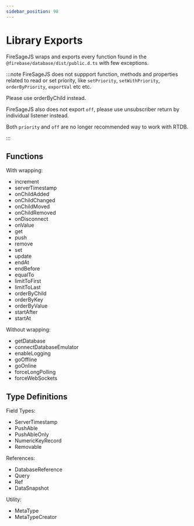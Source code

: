 ```yaml
---
sidebar_position: 98
---
```


# Library Exports

FireSageJS wraps and exports every function found in the `@firebase/database/dist/public.d.ts` with few exceptions.

:::note
FireSageJS does not suppport function, methods and properties related to read or set priority, like `setPriority`, `setWithPriority`, `orderByPriority`, `exportVal` etc etc.

Please use orderByChild instead.

FireSageJS also does not export `off`, please use unsubscriber return by individual listener instead.

Both `priority` and `off` are no longer recommended way to work with RTDB.

:::

## Functions

With wrapping:

- increment
- serverTimestamp
- onChildAdded
- onChildChanged
- onChildMoved
- onChildRemoved
- onDisconnect
- onValue
- get
- push
- remove
- set
- update
- endAt
- endBefore
- equalTo
- limitToFirst
- limitToLast
- orderByChild
- orderByKey
- orderByValue
- startAfter
- startAt

Without wrapping:

- getDatabase
- connectDatabaseEmulator
- enableLogging
- goOffline
- goOnline
- forceLongPolling
- forceWebSockets

## Type Definitions

Field Types:

- ServerTimestamp
- PushAble
- PushAbleOnly
- NumericKeyRecord
- Removable

References:

- DatabaseReference
- Query
- Ref
- DataSnapshot

Utility:

- MetaType
- MetaTypeCreator

